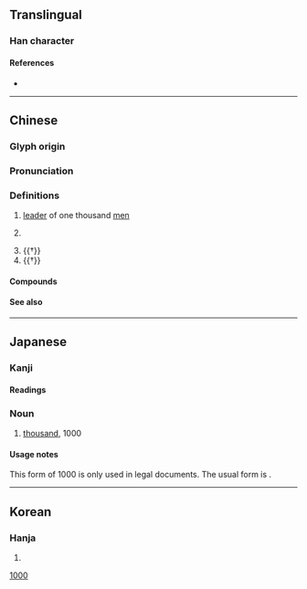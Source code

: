{{also|千|任|件}}
{{character info/new}}
==Translingual==

===Han character===
{{Han char|rn=9|rad=人|as=03|sn=5|four=22240|canj=OHJ|ids=⿰亻千}}

====References====
* {{Han ref|kx=0093.050|dkj=00380|dj=0197.020|hdz=10114.040|uh=4EDF|ud=20191|bh=A561|bd=42337}}

----

==Chinese==
{{zh-forms}}

===Glyph origin===
{{Han etym}}

===Pronunciation===
{{zh-pron
|m=qiān
|c=cin1
|mn=chheng
|mc=y
|oc=y
|cat=num,n,a
}}

===Definitions===
{{zh-hanzi}}

# {{lb|zh|historical}} [[leader]] of one thousand [[men]]
# {{lb|zh|financial}} {{zh-alt-form|千|tr=-|thousand}}
# {{†}} {{zh-alt-form|阡|[[footpath]] between [[field]]s going [[north]]/[[south]]|tr=-}}
# {{†}} {{zh-alt-form|芊|[[lush]] (vegetation)|tr=-}}

====Compounds====
{{zh-der|仟伯|仟仟|田連仟佰|仟眠|田連仟伯}}

====See also====
{{Chinese-numbers}}

{{cln|zh|numeral symbols|numerals}}

----

==Japanese==

===Kanji===
{{ja-kanji|grade=|rs=人03}}

====Readings====
{{ja-readings
|goon=せん
|kanon=せん
|kun=かしら-, ち-
}}

===Noun===
{{ja-noun|せん}}

# [[thousand]], 1000

====Usage notes====
This form of 1000 is only used in legal documents. The usual form is {{l|ja|千}}.

[[Category:Japanese numeral symbols|1000]]

----

==Korean==

===Hanja===
{{ko-hanja|hangeul=천|rv=cheon|mr=ch'ŏn}}

# {{defn|lang=ko|sort=人03}}